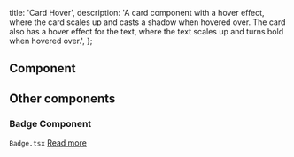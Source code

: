   title: 'Card Hover',
  description: 'A card component with a hover effect, where the card scales up and casts a shadow when hovered over. The card also has a hover effect for the text, where the text scales up and turns bold when hovered over.',
};

## Component

<ComponentCodePreview name='card-hover' hasReTrigger isFitheight />

## Other components

### Badge Component

```Badge.tsx```  [Read more](/components/badge)
<ComponentCodePreview name='badge' hasReTrigger isFitheight isDefaultCodeTab={true} />
